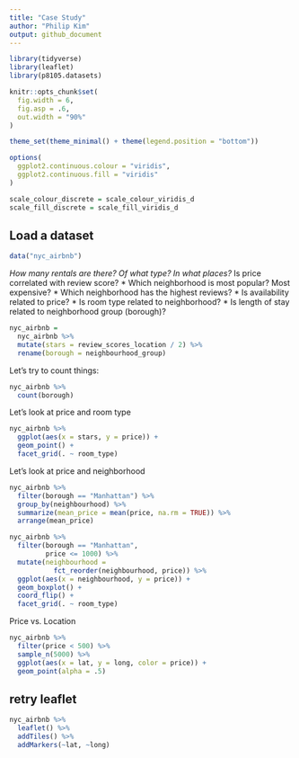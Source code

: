 ```yaml
---
title: "Case Study"
author: "Philip Kim"
output: github_document
---
```


```r
library(tidyverse)
library(leaflet)
library(p8105.datasets)

knitr::opts_chunk$set(
  fig.width = 6,
  fig.asp = .6,
  out.width = "90%"
)

theme_set(theme_minimal() + theme(legend.position = "bottom"))

options(
  ggplot2.continuous.colour = "viridis",
  ggplot2.continuous.fill = "viridis"
)

scale_colour_discrete = scale_colour_viridis_d
scale_fill_discrete = scale_fill_viridis_d
```


## Load a dataset

```r
data("nyc_airbnb")
```

*How many rentals are there? Of what type? In what places?
* Is price correlated with review score?
* Which neighborhood is most popular? Most expensive?
* Which neighborhood has the highest reviews?
* Is availability related to price?
* Is room type related to neighborhood?
* Is length of stay related to neighborhood group (borough)?

```r
nyc_airbnb = 
  nyc_airbnb %>% 
  mutate(stars = review_scores_location / 2) %>% 
  rename(borough = neighbourhood_group)
```

Let's try to count things:

```r
nyc_airbnb %>% 
  count(borough)
```

Let's look at price and room type

```r
nyc_airbnb %>% 
  ggplot(aes(x = stars, y = price)) +
  geom_point() +
  facet_grid(. ~ room_type)
```

Let's look at price and neighborhood

```r
nyc_airbnb %>% 
  filter(borough == "Manhattan") %>% 
  group_by(neighbourhood) %>% 
  summarize(mean_price = mean(price, na.rm = TRUE)) %>% 
  arrange(mean_price)

nyc_airbnb %>% 
  filter(borough == "Manhattan",
         price <= 1000) %>%
  mutate(neighbourhood = 
           fct_reorder(neighbourhood, price)) %>% 
  ggplot(aes(x = neighbourhood, y = price)) +
  geom_boxplot() +
  coord_flip() +
  facet_grid(. ~ room_type)
```

Price vs. Location

```r
nyc_airbnb %>% 
  filter(price < 500) %>% 
  sample_n(5000) %>% 
  ggplot(aes(x = lat, y = long, color = price)) +
  geom_point(alpha = .5)
```


## retry leaflet

```r
nyc_airbnb %>% 
  leaflet() %>% 
  addTiles() %>% 
  addMarkers(~lat, ~long)
```

